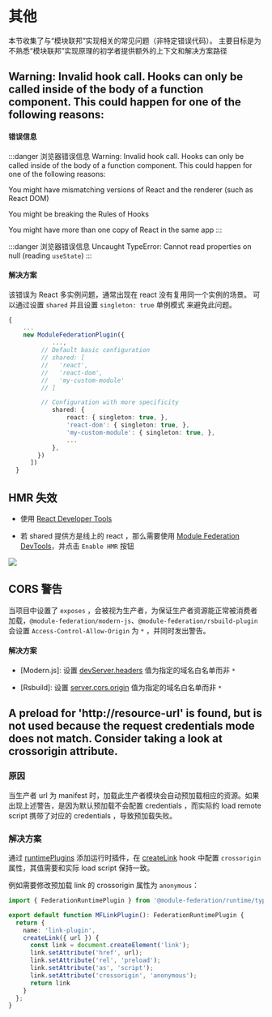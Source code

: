 # 其他

本节收集了与“模块联邦”实现相关的常见问题（非特定错误代码）。
主要目标是为不熟悉“模块联邦”实现原理的初学者提供额外的上下文和解决方案路径

## Warning: Invalid hook call. Hooks can only be called inside of the body of a function component. This could happen for one of the following reasons:
#### 错误信息
:::danger 浏览器错误信息
Warning: Invalid hook call. Hooks can only be called inside of the body of a function component. This could happen for one of the following reasons:

You might have mismatching versions of React and the renderer (such as React DOM)

You might be breaking the Rules of Hooks

You might have more than one copy of React in the same app
:::

:::danger 浏览器错误信息
Uncaught TypeError: Cannot read properties on null (reading `useState`)
:::

#### 解决方案
该错误为 React 多实例问题，通常出现在 react 没有复用同一个实例的场景。
可以通过设置 `shared` 并且设置 `singleton: true` 单例模式 来避免此问题。

```ts title="modern.config.js"
{
    ...
    new ModuleFederationPlugin({
            ...,
         // Default basic configuration
         // shared: [
         //   'react',
         //   'react-dom',
         //   'my-custom-module'
         // ]

         // Configuration with more specificity
            shared: {
                react: { singleton: true, },
                'react-dom': { singleton: true, },
                'my-custom-module': { singleton: true, },
                ...
            },
        })
      ])
  }
```

## HMR 失效

* 使用 [React Developer Tools](https://chromewebstore.google.com/detail/react-developer-tools/fmkadmapgofadopljbjfkapdkoienihi)

* 若 shared 提供方是线上的 react ，那么需要使用 [Module Federation DevTools](../debug/chrome-devtool)，并点击 `Enable HMR` 按钮

![](@public/guide/chrome-devtools/mf-devtool-hmr.jpg)

## CORS 警告

当项目中设置了 `exposes` ，会被视为生产者，为保证生产者资源能正常被消费者加载，`@module-federation/modern-js`、`@module-federation/rsbuild-plugin` 会设置 `Access-Control-Allow-Origin` 为 `*` ，并同时发出警告。

#### 解决方案

* [Modern.js]: 设置 [devServer.headers](https://modernjs.dev/configure/app/tools/dev-server.html#headers) 值为指定的域名白名单而非 `*`

* [Rsbuild]: 设置 [server.cors.origin](https://rsbuild.dev/config/server/cors#origin) 值为指定的域名白名单而非 `*`

## A preload for 'http://resource-url' is found, but is not used because the request credentials mode does not match. Consider taking a look at crossorigin attribute.

### 原因

当生产者 url 为 manifest 时，加载此生产者模块会自动预加载相应的资源。如果出现上述警告，是因为默认预加载不会配置 credentials ，而实际的 load remote script 携带了对应的 credentials ，导致预加载失败。

### 解决方案

通过 [runtimePlugins](../../configure/runtimeplugins) 添加运行时插件，在 [createLink](../../plugin/dev/index#createlink) hook 中配置 `crossorigin` 属性，其值需要和实际 load script 保持一致。

例如需要修改预加载 link 的 crossorigin 属性为 `anonymous`：

```ts title="runtimePlugin.ts
import { FederationRuntimePlugin } from '@module-federation/runtime/types';

export default function MFLinkPlugin(): FederationRuntimePlugin {
  return {
    name: 'link-plugin',
    createLink({ url }) {
      const link = document.createElement('link');
      link.setAttribute('href', url);
      link.setAttribute('rel', 'preload');
      link.setAttribute('as', 'script');
      link.setAttribute('crossorigin', 'anonymous');
      return link
    }
  };
}
```
